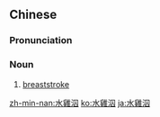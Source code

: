 {{also|水鸡泅}}
==Chinese==
{{zh-forms|type=21|s=水鸡泅}}

===Pronunciation===
{{zh-pron
|mn=twvt,xm:súi-koe-siû/twvk,zz:súi-ke-siû/tp:chúi-koe-siû/kh:chúi-ke-siû
|cat=n
}}

===Noun===
{{zh-noun}}

# {{lb|zh|Min Nan}} [[breaststroke]]

[[zh-min-nan:水雞泅]]
[[ko:水雞泅]]
[[ja:水雞泅]]